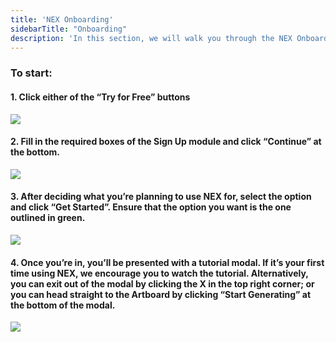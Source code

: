 ```yaml
---
title: 'NEX Onboarding'
sidebarTitle: "Onboarding"
description: 'In this section, we will walk you through the NEX Onboarding process. Welcome to the first page of the NEX website. '
---
```


### To start: 


#### 1. Click either of the “Try for Free” buttons 

<Frame>
  <img src="/images/getting-started/landing-page.png" style={{ borderRadius: '0.5rem' }} />
</Frame>

#### 2. Fill in the required boxes of the Sign Up module and click “Continue” at the bottom.

<Frame>
  <img src="/images/getting-started/2.png" style={{ borderRadius: '0.5rem' }} />
</Frame>

#### 3. After deciding what you’re planning to use NEX for, select the option and click “Get Started”. Ensure that the option you want is the one outlined in green.

<Frame>
  <img src="/images/getting-started/5.png" style={{ borderRadius: '0.5rem' }} />
</Frame>

#### 4. Once you’re in, you’ll be presented with a tutorial modal. If it’s your first time using NEX, we encourage you to watch the tutorial. Alternatively, you can exit out of the modal by clicking the X in the top right corner; or you can head straight to the Artboard by clicking “Start Generating” at the bottom of the modal. 

<Frame>
  <img src="/images/getting-started/4.png" style={{ borderRadius: '0.5rem' }} />
</Frame>


